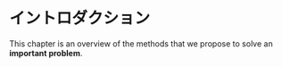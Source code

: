 # イントロダクション {#introduction}

This chapter is an overview of the methods that
we propose to solve an **important problem**.
